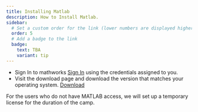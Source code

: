 ```yaml
---
title: Installing Matlab
description: How to Install Matlab.
sidebar:
  # Set a custom order for the link (lower numbers are displayed higher up)
  order: 5
  # Add a badge to the link
  badge:
    text: TBA
    variant: tip
---
```


- Sign In to mathworks [Sign In](https://login.mathworks.com/embedded-login/signin.html?cid=getmatlab&wid=&uri=https%3A%2F%2Fmatlab.mathworks.com%2F) using the credentials assigned to you.
- Visit the download page and download the version that matches your operating system. [Download](https://in.mathworks.com/downloads/)

For the users who do not have MATLAB access, we will set up a temporary license for the duration of the camp.












